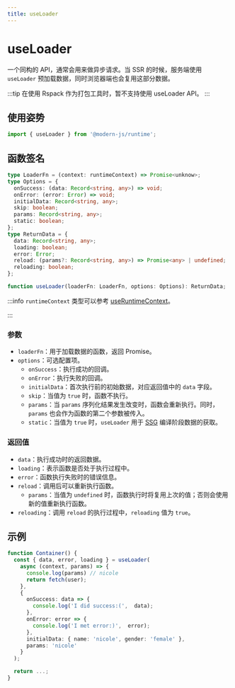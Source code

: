 ```yaml
---
title: useLoader
---
```

# useLoader

一个同构的 API，通常会用来做异步请求。当 SSR 的时候，服务端使用 `useLoader` 预加载数据，同时浏览器端也会复用这部分数据。

:::tip
在使用 Rspack 作为打包工具时，暂不支持使用 useLoader API。
:::

## 使用姿势

```ts
import { useLoader } from '@modern-js/runtime';
```

## 函数签名

```ts
type LoaderFn = (context: runtimeContext) => Promise<unknow>;
type Options = {
  onSuccess: (data: Record<string, any>) => void;
  onError: (error: Error) => void;
  initialData: Record<string, any>;
  skip: boolean;
  params: Record<string, any>;
  static: boolean;
};
type ReturnData = {
  data: Record<string, any>;
  loading: boolean;
  error: Error;
  reload: (params?: Record<string, any>) => Promise<any> | undefined;
  reloading: boolean;
};

function useLoader(loaderFn: LoaderFn, options: Options): ReturnData;
```

:::info
`runtimeContext` 类型可以参考 [useRuntimeContext](/apis/app/runtime/core/use-runtime-context)。

:::

### 参数

- `loaderFn`：用于加载数据的函数，返回 Promise。
- `options`：可选配置项。
  - `onSuccess`：执行成功的回调。
  - `onError`：执行失败的回调。
  - `initialData`：首次执行前的初始数据，对应返回值中的 `data` 字段。
  - `skip`：当值为 `true` 时，函数不执行。
  - `params`：当 `params` 序列化结果发生改变时，函数会重新执行。同时，`params` 也会作为函数的第二个参数被传入。
  - `static`：当值为 `true` 时，`useLoader` 用于 [SSG](/guides/advanced-features/ssg) 编译阶段数据的获取。

### 返回值

- `data`：执行成功时的返回数据。
- `loading`：表示函数是否处于执行过程中。
- `error`：函数执行失败时的错误信息。
- `reload`：调用后可以重新执行函数。
  - `params`：当值为 `undefined` 时，函数执行时将复用上次的值；否则会使用新的值重新执行函数。
- `reloading`：调用 `reload` 的执行过程中，`reloading` 值为 `true`。

## 示例

```ts
function Container() {
  const { data, error, loading } = useLoader(
    async (context, params) => {
      console.log(params) // nicole
      return fetch(user);
    },
    {
      onSuccess: data => {
        console.log('I did success:(',  data);
      },
      onError: error => {
        console.log('I met error:)',  error);
      },
      initialData: { name: 'nicole', gender: 'female' },
      params: 'nicole'
    }
  );

  return ...;
}
```
